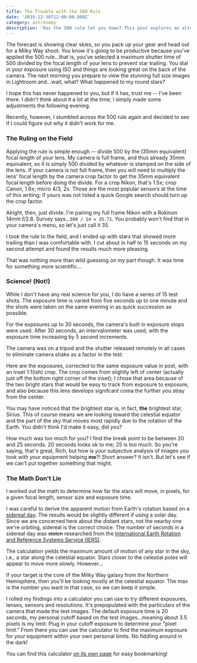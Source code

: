 ```yaml
---
title: The Trouble with the 500 Rule
date: '2019-12-30T12:00:00.000Z'
category: astronomy
description: 'Has the 500 rule let you down? This post explores an alternative.'
---
```


The forecast is showing clear skies, so you pack up your gear and head out for a Milky Way shoot. You know it's going to be productive because you've applied the 500 rule...that is, you've selected a maximum shutter time of 500 divided by the focal length of your lens to prevent star trailing. You dial in your exposure using ISO and things are looking great on the back of the camera. The next morning you prepare to view the stunning full size images in Lightroom and...wait, what? What happened to my round stars?

I hope this has never happened to you, but if it has, trust me -- I've been there. I didn't think about it a lot at the time; I simply made some adjustments the following evening.

Recently, however, I stumbled across the 500 rule again and decided to see if I could figure out why it didn't work for me.

### The Ruling on the Field

Applying the rule is simple enough -- divide 500 by the (35mm equivalent) focal length of your lens. My camera is full frame, and thus already 35mm equivalent, so it is simply 500 divided by whatever is stamped on the side of the lens. If your camera is not full frame, then you will need to multiply the lens' focal length by the camera crop factor to get the 35mm equivalent focal length before doing the divide. For a crop Nikon, that's 1.5x; crop Canon, 1.6x; micro 4/3, 2x. Those are the most popular sensors at the time of this writing; if yours was not listed a quick Google search should turn up the crop factor.

Alright, then, just divide. I'm pairing my full frame Nikon with a Rokinon 14mm f/2.8. Survey says...`500 / 14 = 35.71`. You probably won't find that in your camera's menu, so let's just call it 35.

I took the rule to the field, and I ended up with stars that showed more trailing than I was comfortable with. I cut about in half to 15 seconds on my second attempt and found the results much more pleasing.

That was nothing more than wild guessing on my part though. It was time for something more scientific...

### Science! (Not!)

While I don't have any real science for you, I do have a series of 15 test shots. The exposure time is varied from five seconds up to one minute and the shots were taken on the same evening in as quick succession as possible.

For the exposures up to 30 seconds, the camera's built in exposure stops were used. After 30 seconds, an intervalometer was used, with the exposure time increasing by 5 second increments.

The camera was on a tripod and the shutter released remotely in all cases to eliminate camera shake as a factor in the test.

Here are the exposures, corrected to the same exposure value in post, with an inset 1:1(ish) crop. The crop comes from slightly left of center (actually just off the bottom right corner of the inset); I chose that area because of the two bright stars that would be easy to track from exposure to exposure, and also because this lens develops signifcant coma the further you stray from the center.

<TestPhotoFlipper />

You may have noticed that the brightest star is, in fact, **the** brightest star, Sirius. This of course means we are looking toward the celestial equator and the part of the sky that moves most rapidly due to the rotation of the Earth. You didn't think I'd make it easy, did you?

How much was too much for you? I find the break point to be between 20 and 25 seconds. 20 seconds looks ok to me; 25 is too much. So you're saying, that's great, Rich, but how is _your_ subjective analysis of images _you_ took with _your_ equipment helping **me**?! Short answer? It isn't. But let's see if we can't put together something that might.

### The Math Don't Lie

I worked out the math to determine how far the stars will move, in pixels, for a given focal length, sensor size and exposure time.

I was careful to derive the apparent motion from Earth's rotation based on a [sidereal day](https://bit.ly/383T0td). The results would be slightly different if using a solar day. Since we are concerned here about the distant stars, not the nearby one we're orbiting, sidereal is the correct choice. The number of seconds in a sidereal day was <strike>stolen</strike> researched from the [International Earth Rotation and Reference Systems Service (IERS)](https://bit.ly/380YRje).

The calculation yields the maximum amount of motion of any star in the sky, i.e., a star along the celestial equator. Stars closer to the celestial poles will appear to move more slowly. However...

If your target is the core of the Milky Way galaxy from the Northern Hemisphere, then you'll be looking mostly at the celestial equator. The max is the number you want in that case, so we can keep it simple.

I rolled my findings into a calculator you can use to try different exposures, lenses, sensors and resolutions. It's prepopulated with the particulars of the camera that made the test images. The default exposure time is 20 seconds, my personal cutoff based on the test images...meaning about 3.5 pixels is my limit. Plug in your cutoff exposure to determine your "pixel limit." From there you can use the calculator to find the maximum exposure for your equipment within your own personal limits. No fiddling around in the dark!

<NoTrailCalculator />

You can find this calculator [on its own page](../../tools/untracked-star-motion-calculator/) for easy bookmarking!

